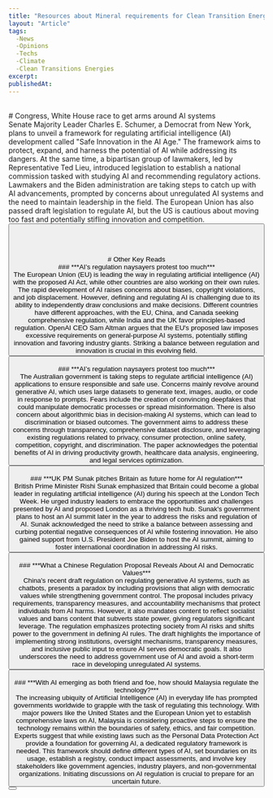 ```yaml
---
title: "Resources about Mineral requirements for Clean Transition Energies"
layout: "Article"
tags:
  -News
  -Opinions
  -Techs
  -Climate
  -Clean Transitions Energies
excerpt:
publishedAt:
---
```

<br/>
# Congress, White House race to get arms around AI systems 
<br/>
Senate Majority Leader Charles E. Schumer, a Democrat from New York, plans to unveil a framework for regulating artificial intelligence (AI) development called "Safe Innovation in the AI Age." The framework aims to protect, expand, and harness the potential of AI while addressing its dangers. At the same time, a bipartisan group of lawmakers, led by Representative Ted Lieu, introduced legislation to establish a national commission tasked with studying AI and recommending regulatory actions. Lawmakers and the Biden administration are taking steps to catch up with AI advancements, prompted by concerns about unregulated AI systems and the need to maintain leadership in the field. The European Union has also passed draft legislation to regulate AI, but the US is cautious about moving too fast and potentially stifling innovation and competition.
<br/>
<Button
  address="https://rollcall.com/2023/06/21/congress-white-house-race-to-get-arms-around-ai-systems/"
  text="Source"
/>
<br/>
<br/>
<br/>
<br/>
# Other Key Reads
<br/>
### ***AI’s regulation naysayers protest too much*** 
<br/>
The European Union (EU) is leading the way in regulating artificial intelligence (AI) with the proposed AI Act, while other countries are also working on their own rules. The rapid development of AI raises concerns about biases, copyright violations, and job displacement. However, defining and regulating AI is challenging due to its ability to independently draw conclusions and make decisions. Different countries have different approaches, with the EU, China, and Canada seeking comprehensive regulation, while India and the UK favor principles-based regulation. OpenAI CEO Sam Altman argues that the EU's proposed law imposes excessive requirements on general-purpose AI systems, potentially stifling innovation and favoring industry giants. Striking a balance between regulation and innovation is crucial in this evolving field.
<br/>
<Button
  address="https://www.reuters.com/breakingviews/ais-regulation-naysayers-protest-too-much-2023-06-21/"
  text="Source"
/>
<br/>
### ***AI’s regulation naysayers protest too much*** 
<br/>
The Australian government is taking steps to regulate artificial intelligence (AI) applications to ensure responsible and safe use. Concerns mainly revolve around generative AI, which uses large datasets to generate text, images, audio, or code in response to prompts. Fears include the creation of convincing deepfakes that could manipulate democratic processes or spread misinformation. There is also concern about algorithmic bias in decision-making AI systems, which can lead to discrimination or biased outcomes. The government aims to address these concerns through transparency, comprehensive dataset disclosure, and leveraging existing regulations related to privacy, consumer protection, online safety, competition, copyright, and discrimination. The paper acknowledges the potential benefits of AI in driving productivity growth, healthcare data analysis, engineering, and legal services optimization.
<br/>
<Button
  address="https://www.theguardian.com/technology/2023/jun/03/australia-is-looking-to-regulate-ai-what-might-they-be-used-for-and-what-could-go-wrong"
  text="Source"
/>
<br/>
### ***UK PM Sunak pitches Britain as future home for AI regulation*** 
<br/>
British Prime Minister Rishi Sunak emphasized that Britain could become a global leader in regulating artificial intelligence (AI) during his speech at the London Tech Week. He urged industry leaders to embrace the opportunities and challenges presented by AI and proposed London as a thriving tech hub. Sunak's government plans to host an AI summit later in the year to address the risks and regulation of AI. Sunak acknowledged the need to strike a balance between assessing and curbing potential negative consequences of AI while fostering innovation. He also gained support from U.S. President Joe Biden to host the AI summit, aiming to foster international coordination in addressing AI risks.
<br/>
<Button
  address="https://www.theguardian.com/technology/2023/jun/03/australia-is-looking-to-regulate-ai-what-might-they-be-used-for-and-what-could-go-wrong"
  text="Source"
/>
<br/>
### ***What a Chinese Regulation Proposal Reveals About AI and Democratic Values*** 
<br/>
China's recent draft regulation on regulating generative AI systems, such as chatbots, presents a paradox by including provisions that align with democratic values while strengthening government control. The proposal includes privacy requirements, transparency measures, and accountability mechanisms that protect individuals from AI harms. However, it also mandates content to reflect socialist values and bans content that subverts state power, giving regulators significant leverage. The regulation emphasizes protecting society from AI risks and shifts power to the government in defining AI rules. The draft highlights the importance of implementing strong institutions, oversight mechanisms, transparency measures, and inclusive public input to ensure AI serves democratic goals. It also underscores the need to address government use of AI and avoid a short-term race in developing unregulated AI systems.
<br/>
<Button
  address="https://carnegieendowment.org/2023/05/16/what-chinese-regulation-proposal-reveals-about-ai-and-democratic-values-pub-89766"
  text="Source"
/>
<br/>
### ***With AI emerging as both friend and foe, how should Malaysia regulate the technology?*** 
<br/>
The increasing ubiquity of Artificial Intelligence (AI) in everyday life has prompted governments worldwide to grapple with the task of regulating this technology. With major powers like the United States and the European Union yet to establish comprehensive laws on AI, Malaysia is considering proactive steps to ensure the technology remains within the boundaries of safety, ethics, and fair competition. Experts suggest that while existing laws such as the Personal Data Protection Act provide a foundation for governing AI, a dedicated regulatory framework is needed. This framework should define different types of AI, set boundaries on its usage, establish a registry, conduct impact assessments, and involve key stakeholders like government agencies, industry players, and non-governmental organizations. Initiating discussions on AI regulation is crucial to prepare for an uncertain future.
<br/>
<Button
  address="https://www.malaymail.com/news/malaysia/2023/04/28/with-ai-emerging-as-both-friend-and-foe-how-should-malaysia-regulate-the-technology/66377"
  text="Source"
/>